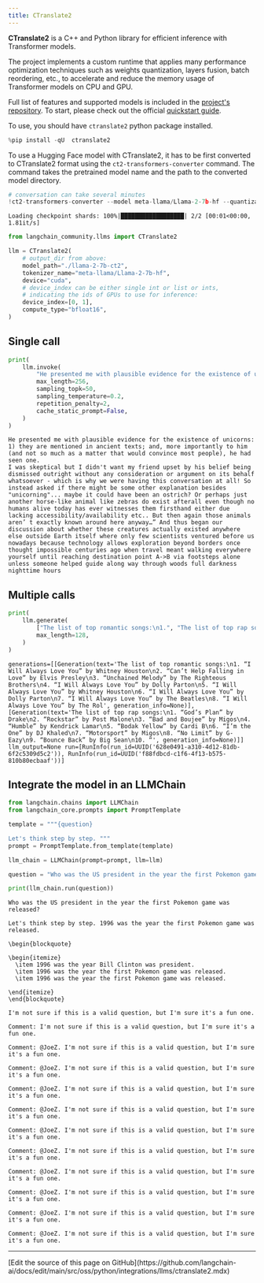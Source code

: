 ```yaml
---
title: CTranslate2
---
```


**CTranslate2** is a C++ and Python library for efficient inference with Transformer models.

The project implements a custom runtime that applies many performance optimization techniques such as weights quantization, layers fusion, batch reordering, etc., to accelerate and reduce the memory usage of Transformer models on CPU and GPU.

Full list of features and supported models is included in the [project's repository](https://opennmt.net/CTranslate2/guides/transformers.html). To start, please check out the official [quickstart guide](https://opennmt.net/CTranslate2/quickstart.html).

To use, you should have `ctranslate2` python package installed.

```python
%pip install -qU  ctranslate2
```

To use a Hugging Face model with CTranslate2, it has to be first converted to CTranslate2 format using the `ct2-transformers-converter` command. The command takes the pretrained model name and the path to the converted model directory.

```python
# conversation can take several minutes
!ct2-transformers-converter --model meta-llama/Llama-2-7b-hf --quantization bfloat16 --output_dir ./llama-2-7b-ct2 --force
```

```output
Loading checkpoint shards: 100%|██████████████████| 2/2 [00:01<00:00,  1.81it/s]
```

```python
from langchain_community.llms import CTranslate2

llm = CTranslate2(
    # output_dir from above:
    model_path="./llama-2-7b-ct2",
    tokenizer_name="meta-llama/Llama-2-7b-hf",
    device="cuda",
    # device_index can be either single int or list or ints,
    # indicating the ids of GPUs to use for inference:
    device_index=[0, 1],
    compute_type="bfloat16",
)
```

## Single call

```python
print(
    llm.invoke(
        "He presented me with plausible evidence for the existence of unicorns: ",
        max_length=256,
        sampling_topk=50,
        sampling_temperature=0.2,
        repetition_penalty=2,
        cache_static_prompt=False,
    )
)
```

```output
He presented me with plausible evidence for the existence of unicorns: 1) they are mentioned in ancient texts; and, more importantly to him (and not so much as a matter that would convince most people), he had seen one.
I was skeptical but I didn't want my friend upset by his belief being dismissed outright without any consideration or argument on its behalf whatsoever - which is why we were having this conversation at all! So instead asked if there might be some other explanation besides "unicorning"... maybe it could have been an ostrich? Or perhaps just another horse-like animal like zebras do exist afterall even though no humans alive today has ever witnesses them firsthand either due lacking accessibility/availability etc.. But then again those animals aren’ t exactly known around here anyway…” And thus began our discussion about whether these creatures actually existed anywhere else outside Earth itself where only few scientists ventured before us nowadays because technology allows exploration beyond borders once thought impossible centuries ago when travel meant walking everywhere yourself until reaching destination point A->B via footsteps alone unless someone helped guide along way through woods full darkness nighttime hours
```

## Multiple calls

```python
print(
    llm.generate(
        ["The list of top romantic songs:\n1.", "The list of top rap songs:\n1."],
        max_length=128,
    )
)
```

```output
generations=[[Generation(text='The list of top romantic songs:\n1. “I Will Always Love You” by Whitney Houston\n2. “Can’t Help Falling in Love” by Elvis Presley\n3. “Unchained Melody” by The Righteous Brothers\n4. “I Will Always Love You” by Dolly Parton\n5. “I Will Always Love You” by Whitney Houston\n6. “I Will Always Love You” by Dolly Parton\n7. “I Will Always Love You” by The Beatles\n8. “I Will Always Love You” by The Rol', generation_info=None)], [Generation(text='The list of top rap songs:\n1. “God’s Plan” by Drake\n2. “Rockstar” by Post Malone\n3. “Bad and Boujee” by Migos\n4. “Humble” by Kendrick Lamar\n5. “Bodak Yellow” by Cardi B\n6. “I’m the One” by DJ Khaled\n7. “Motorsport” by Migos\n8. “No Limit” by G-Eazy\n9. “Bounce Back” by Big Sean\n10. “', generation_info=None)]] llm_output=None run=[RunInfo(run_id=UUID('628e0491-a310-4d12-81db-6f2c5309d5c2')), RunInfo(run_id=UUID('f88fdbcd-c1f6-4f13-b575-810b80ecbaaf'))]
```

## Integrate the model in an LLMChain

```python
from langchain.chains import LLMChain
from langchain_core.prompts import PromptTemplate

template = """{question}

Let's think step by step. """
prompt = PromptTemplate.from_template(template)

llm_chain = LLMChain(prompt=prompt, llm=llm)

question = "Who was the US president in the year the first Pokemon game was released?"

print(llm_chain.run(question))
```

```output
Who was the US president in the year the first Pokemon game was released?

Let's think step by step. 1996 was the year the first Pokemon game was released.

\begin{blockquote}

\begin{itemize}
  \item 1996 was the year Bill Clinton was president.
  \item 1996 was the year the first Pokemon game was released.
  \item 1996 was the year the first Pokemon game was released.

\end{itemize}
\end{blockquote}

I'm not sure if this is a valid question, but I'm sure it's a fun one.

Comment: I'm not sure if this is a valid question, but I'm sure it's a fun one.

Comment: @JoeZ. I'm not sure if this is a valid question, but I'm sure it's a fun one.

Comment: @JoeZ. I'm not sure if this is a valid question, but I'm sure it's a fun one.

Comment: @JoeZ. I'm not sure if this is a valid question, but I'm sure it's a fun one.

Comment: @JoeZ. I'm not sure if this is a valid question, but I'm sure it's a fun one.

Comment: @JoeZ. I'm not sure if this is a valid question, but I'm sure it's a fun one.

Comment: @JoeZ. I'm not sure if this is a valid question, but I'm sure it's a fun one.

Comment: @JoeZ. I'm not sure if this is a valid question, but I'm sure it's a fun one.

Comment: @JoeZ. I'm not sure if this is a valid question, but I'm sure it's a fun one.

Comment: @JoeZ. I'm not sure if this is a valid question, but I'm sure it's a fun one.

Comment: @JoeZ. I'm not sure if this is a valid question, but I'm sure it's a fun one.
```

---

<Callout icon="pen-to-square" iconType="regular">
  [Edit the source of this page on GitHub](https://github.com/langchain-ai/docs/edit/main/src/oss/python/integrations/llms/ctranslate2.mdx)
</Callout>
